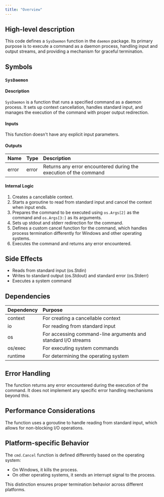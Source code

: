 ```yaml
---
title: "Overview"
---
```


## High-level description
This code defines a `SysDaemon` function in the `daemon` package. Its primary purpose is to execute a command as a daemon process, handling input and output streams, and providing a mechanism for graceful termination.

## Symbols

### `SysDaemon`
#### Description
`SysDaemon` is a function that runs a specified command as a daemon process. It sets up context cancellation, handles standard input, and manages the execution of the command with proper output redirection.

#### Inputs
This function doesn't have any explicit input parameters.

#### Outputs
| Name | Type | Description |
|:-----|:-----|:------------|
| error | error | Returns any error encountered during the execution of the command |

#### Internal Logic
1. Creates a cancellable context.
2. Starts a goroutine to read from standard input and cancel the context when input ends.
3. Prepares the command to be executed using `os.Args[2]` as the command and `os.Args[3:]` as its arguments.
4. Sets up stdout and stderr redirection for the command.
5. Defines a custom cancel function for the command, which handles process termination differently for Windows and other operating systems.
6. Executes the command and returns any error encountered.

## Side Effects
- Reads from standard input (os.Stdin)
- Writes to standard output (os.Stdout) and standard error (os.Stderr)
- Executes a system command

## Dependencies
| Dependency | Purpose |
|:-----------|:--------|
| context | For creating a cancellable context |
| io | For reading from standard input |
| os | For accessing command-line arguments and standard I/O streams |
| os/exec | For executing system commands |
| runtime | For determining the operating system |

## Error Handling
The function returns any error encountered during the execution of the command. It does not implement any specific error handling mechanisms beyond this.

## Performance Considerations
The function uses a goroutine to handle reading from standard input, which allows for non-blocking I/O operations.

## Platform-specific Behavior
The `cmd.Cancel` function is defined differently based on the operating system:
- On Windows, it kills the process.
- On other operating systems, it sends an interrupt signal to the process.

This distinction ensures proper termination behavior across different platforms.